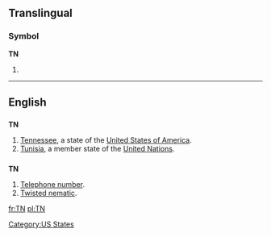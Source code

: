 {{also|.tn|T.-N.}}
==Translingual==

===Symbol===
'''TN'''

# {{SI-unit-abb|tera|newton|[[force]]}}

----

==English==

==={{abbreviation}}===
'''TN'''

# [[Tennessee]], a state of the [[United States of America]].
# [[Tunisia]], a member state of the [[United Nations]].

==={{initialism}}===
'''TN'''

# [[telephone number|Telephone number]].
# [[twisted nematic|Twisted nematic]].<!-- A type of LCD displays -->

[[Category:US States]]

[[fr:TN]]
[[pl:TN]]
